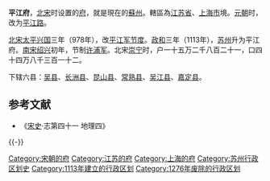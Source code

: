 '''平江府'''，[[北宋|北宋]]时设置的[[府_(行政区划)|府]]，就是現在的[[蘇州|蘇州]]。轄區為[[江苏省|江苏省]]、[[上海市|上海市]]境。[[元朝|元朝]]时，改为[[平江路_(元朝)|平江路]]。

[[北宋|北宋]][[太平兴国|太平兴国]]三年（978年），改[[平江军|平江军]][[节度|节度]]。[[政和_(北宋)|政和]]三年（1113年），[[苏州_(隋朝)|苏州]]升为平江府。[[南宋|南宋]][[紹興_(南宋)|绍兴]]初年，节制[[许浦军|许浦军]]。北宋[[崇宁|崇宁]]时，户一十五万二千八百二十一，口四十四万八千三百一十二。

下辖六县：[[吴县|吴县]]、[[长洲县|长洲县]]、[[昆山县|昆山县]]、[[常熟县|常熟县]]、[[吴江县|吴江县]]、[[嘉定县|嘉定县]]。

== 参考文献 ==
{{Reflist}}
*《[[宋史|宋史]]·志第四十一 地理四》

{{-}}
{{南宋行政区划|nocat}}
{{DEFAULTSORT:P}}
[[Category:宋朝的府|Category:宋朝的府]]
[[Category:江苏的府|Category:江苏的府]]
[[Category:上海的府|Category:上海的府]]
[[Category:苏州行政区划史|Category:苏州行政区划史]]
[[Category:1113年建立的行政区划|Category:1113年建立的行政区划]]
[[Category:1276年废除的行政区划|Category:1276年废除的行政区划]]